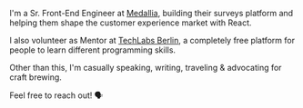 I'm a Sr. Front-End Engineer at [Medallia](https://www.medallia.com/), building their surveys platform and helping them shape the customer experience market with React.

I also volunteer as Mentor at [TechLabs Berlin](https://techlabs.org/), a completely free platform for people to learn different programming skills.

Other than this, I'm casually speaking, writing, traveling & advocating for craft brewing.

Feel free to reach out! 🗣️
